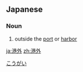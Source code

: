 ==Japanese==
{{ja-kanjitab|こう|がい|yomi=o}}

===Noun===
{{ja-noun|こうがい}}

# outside the [[port]] or [[harbor]]

[[Category:ja:Nautical|こうがい]]

[[ja:港外]]
[[zh:港外]]